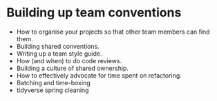 # Building up team conventions

- How to organise your projects so that other team members can find them.
- Building shared conventions.
- Writing up a team style guide.
- How (and when) to do code reviews.
- Building a culture of shared ownership.
- How to effectively advocate for time spent on refactoring. 
- Batching and time-boxing
- tidyverse spring cleaning
